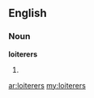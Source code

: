 ==English==

===Noun===
'''loiterers'''

# {{plural of|[[loiterer]]}}

[[ar:loiterers]]
[[my:loiterers]]